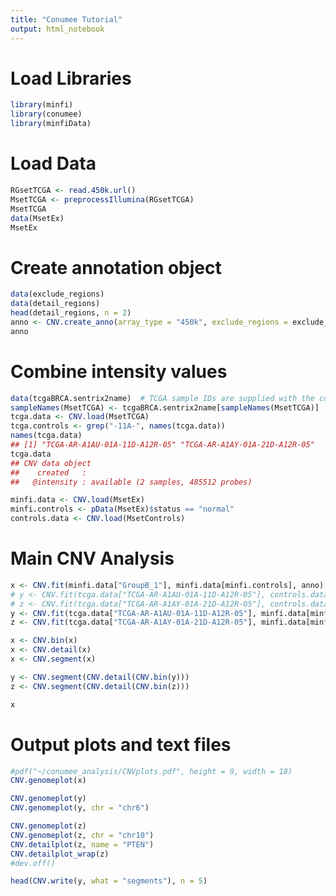 ```yaml
---
title: "Conumee Tutorial"
output: html_notebook
---
```

# Load Libraries

```r
library(minfi)
library(conumee)
library(minfiData)
```

# Load Data
```r
RGsetTCGA <- read.450k.url() 
MsetTCGA <- preprocessIllumina(RGsetTCGA)
MsetTCGA
data(MsetEx)
MsetEx
```

# Create annotation object

```r
data(exclude_regions)
data(detail_regions)
head(detail_regions, n = 2)
anno <- CNV.create_anno(array_type = "450k", exclude_regions = exclude_regions, detail_regions = detail_regions)
anno


```
# Combine intensity values

```r
data(tcgaBRCA.sentrix2name)  # TCGA sample IDs are supplied with the conumee package
sampleNames(MsetTCGA) <- tcgaBRCA.sentrix2name[sampleNames(MsetTCGA)]
tcga.data <- CNV.load(MsetTCGA)
tcga.controls <- grep("-11A-", names(tcga.data))
names(tcga.data)
## [1] "TCGA-AR-A1AU-01A-11D-A12R-05" "TCGA-AR-A1AY-01A-21D-A12R-05"
tcga.data
## CNV data object
##    created   : 
##   @intensity : available (2 samples, 485512 probes)

minfi.data <- CNV.load(MsetEx)
minfi.controls <- pData(MsetEx)$status == "normal"
controls.data <- CNV.load(MsetControls)
```
# Main CNV Analysis

```r
x <- CNV.fit(minfi.data["GroupB_1"], minfi.data[minfi.controls], anno)
# y <- CNV.fit(tcga.data["TCGA-AR-A1AU-01A-11D-A12R-05"], controls.data, anno)  # CopyNumber450kData package is deprecated
# z <- CNV.fit(tcga.data["TCGA-AR-A1AY-01A-21D-A12R-05"], controls.data, anno)
y <- CNV.fit(tcga.data["TCGA-AR-A1AU-01A-11D-A12R-05"], minfi.data[minfi.controls], anno)  # minfiData control samples
z <- CNV.fit(tcga.data["TCGA-AR-A1AY-01A-21D-A12R-05"], minfi.data[minfi.controls], anno)

x <- CNV.bin(x)
x <- CNV.detail(x)
x <- CNV.segment(x)

y <- CNV.segment(CNV.detail(CNV.bin(y)))
z <- CNV.segment(CNV.detail(CNV.bin(z)))

x

```
# Output plots and text files

```r
#pdf("~/conumee_analysis/CNVplots.pdf", height = 9, width = 18)
CNV.genomeplot(x)

CNV.genomeplot(y)
CNV.genomeplot(y, chr = "chr6")

CNV.genomeplot(z)
CNV.genomeplot(z, chr = "chr10")
CNV.detailplot(z, name = "PTEN")
CNV.detailplot_wrap(z)
#dev.off()

head(CNV.write(y, what = "segments"), n = 5)


```




